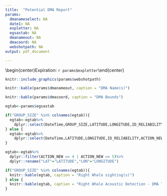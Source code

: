 ```yaml
---
title:  "Potential DMA Report"
params:
  dmanameselect: NA
  date1: NA
  expletter: NA
  egsastab: NA
  dmanameout: NA
  dmacoord: NA
  webshotpath: NA
output: pdf_document

---
```

\vspace*{-7mm}
\begin{center}\LARGE `r params$dmanameselect`\end{center}
\vspace*{-2mm}
\begin{center}\LARGE Trigger date: `r params$date1`\end{center}
\vspace*{-2mm}
\begin{center}\LARGE Expiration: `r params$expletter`\end{center}

```r

knitr::include_graphics(params$webshotpath)

```

```r
knitr::kable(params$dmanameout, caption = "DMA Name(s)")
```

```r
knitr::kable(params$dmacoord, caption = "DMA Bounds")
```

```r
egtab<-params$egsastab

if("GROUP_SIZE" %in% colnames(egtab)){
  egtab<-egtab%>%
    dplyr::select(DateTime,GROUP_SIZE,LATITUDE,LONGITUDE,ID_RELIABILITY,ACTION_NEW)  
} else {
  egtab<-egtab%>%
    dplyr::select(DateTime,LATITUDE,LONGITUDE,ID_RELIABILITY,ACTION_NEW)
}

egtab<-egtab%>%
  dplyr::filter(ACTION_NEW == 4 | ACTION_NEW == 5)%>%
  dplyr::rename("LAT"="LATITUDE","LON"="LONGITUDE")

if("GROUP_SIZE" %in% colnames(egtab)){  
  knitr::kable(egtab, caption = "Right Whale sighting(s)")
} else {
  knitr::kable(egtab, caption = "Right Whale Acoustic Detection - DMA Trigger")
}  

```


